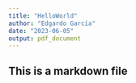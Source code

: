 ```yaml
---
title: "HelloWorld"
author: "Edgardo García"
date: "2023-06-05"
output: pdf_document
---
```


## This is a markdown file
